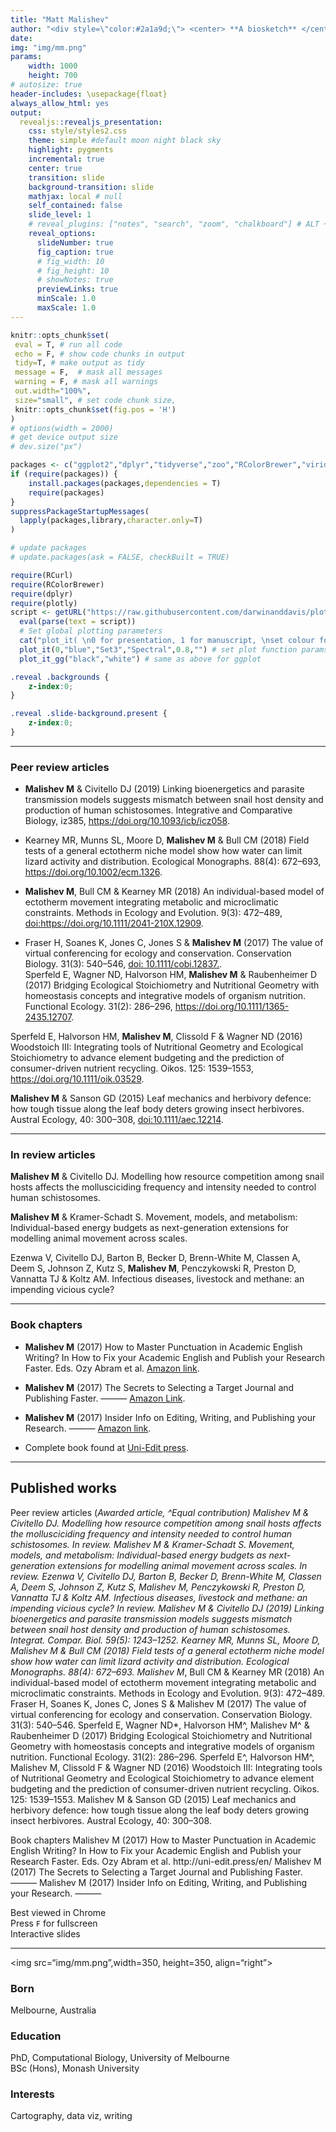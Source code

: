 ```yaml
---
title: "Matt Malishev"
author: "<div style=\"color:#2a1a9d;\"> <center> **A biosketch** </center> </div>"
date: 
img: "img/mm.png"
params:
    width: 1000 
    height: 700
# autosize: true
header-includes: \usepackage{float}
always_allow_html: yes
output:
  revealjs::revealjs_presentation:
    css: style/styles2.css
    theme: simple #default moon night black sky
    highlight: pygments
    incremental: true
    center: true
    transition: slide
    background-transition: slide
    mathjax: local # null
    self_contained: false
    slide_level: 1
    # reveal_plugins: ["notes", "search", "zoom", "chalkboard"] # ALT + mouseclick to zoom
    reveal_options:
      slideNumber: true
      fig_caption: true
      # fig_width: 10
      # fig_height: 10
      # showNotes: true
      previewLinks: true
      minScale: 1.0
      maxScale: 1.0
---
```


```r
knitr::opts_chunk$set(
 eval = T, # run all code
 echo = F, # show code chunks in output 
 tidy=T, # make output as tidy
 message = F,  # mask all messages
 warning = F, # mask all warnings 
 out.width="100%",
 size="small", # set code chunk size, 
 knitr::opts_chunk$set(fig.pos = 'H')
)
# options(width = 2000)
# get device output size
# dev.size("px")
```

<!-- install packages -->
```r
packages <- c("ggplot2","dplyr","tidyverse","zoo","RColorBrewer","viridis","plyr","leaflet","plotly","widgetframe","geosphere","lubridate","ggthemes","gridExtra","crosstalk")  
if (require(packages)) {
    install.packages(packages,dependencies = T)
    require(packages)
}
suppressPackageStartupMessages(
  lapply(packages,library,character.only=T) 
)

# update packages 
# update.packages(ask = FALSE, checkBuilt = TRUE)

require(RCurl)
require(RColorBrewer)
require(dplyr)
require(plotly)
script <- getURL("https://raw.githubusercontent.com/darwinanddavis/plot_it/master/plot_it.R", ssl.verifypeer = FALSE)
  eval(parse(text = script))
  # Set global plotting parameters
  cat("plot_it( \n0 for presentation, 1 for manuscript, \nset colour for background, \nset colour palette 1. use 'display.brewer.all()', \nset colour palette 2. use 'display.brewer.all()', \nset alpha for colour transperancy, \nset font style \n)")
  plot_it(0,"blue","Set3","Spectral",0.8,"") # set plot function params       
  plot_it_gg("black","white") # same as above for ggplot 

```


```css
.reveal .backgrounds {
    z-index:0;
}

.reveal .slide-background.present {
    z-index:0;
}
```

---

### Peer review articles

<div class="small"> 

- **Malishev M** & Civitello DJ (2019) Linking bioenergetics and parasite transmission models suggests mismatch between snail host density and production of human schistosomes. Integrative and Comparative Biology, iz385, [https://doi.org/10.1093/icb/icz058](https://academic.oup.com/icb/advance-article-abstract/doi/10.1093/icb/icz058/5497795?redirectedFrom=fulltext).      

- Kearney MR, Munns SL, Moore D, **Malishev M** & Bull CM (2018) Field tests of a general ectotherm niche model show how water can limit lizard activity and distribution. Ecological Monographs. 88(4): 672–693, [https://doi.org/10.1002/ecm.1326](https://www.semanticscholar.org/paper/Field-tests-of-a-general-ectotherm-niche-model-show-Kearney-Munns/51effb47636b8c450f1f6575631b327d5428ccd6).           

- **Malishev M**, Bull CM & Kearney MR (2018) An individual-based model of ectotherm movement integrating metabolic and microclimatic constraints. Methods in Ecology and Evolution. 9(3): 472–489, [doi:https://doi.org/10.1111/2041-210X.12909](https://besjournals.onlinelibrary.wiley.com/doi/full/10.1111/2041-210X.12909).      

- Fraser H, Soanes K, Jones C, Jones S & **Malishev M** (2017) The value of virtual conferencing for ecology and conservation. Conservation Biology. 31(3): 540–546, [doi: 10.1111/cobi.12837.](https://www.ncbi.nlm.nih.gov/pubmed/27624673).   
Sperfeld E, Wagner ND, Halvorson HM, **Malishev M** & Raubenheimer D (2017) Bridging Ecological Stoichiometry and Nutritional Geometry with homeostasis concepts and integrative models of organism nutrition. Functional Ecology. 31(2): 286–296, [https://doi.org/10.1111/1365-2435.12707](https://besjournals.onlinelibrary.wiley.com/doi/10.1111/1365-2435.12707).       

Sperfeld E, Halvorson HM, **Malishev M**, Clissold F & Wagner ND (2016) Woodstoich III: Integrating tools of Nutritional Geometry and Ecological Stoichiometry to advance element budgeting and the prediction of consumer-driven nutrient recycling. Oikos. 125: 1539–1553, [https://doi.org/10.1111/oik.03529](https://onlinelibrary.wiley.com/doi/full/10.1111/oik.03529).     

**Malishev M** & Sanson GD (2015) Leaf mechanics and herbivory defence: how tough tissue along the leaf body deters growing insect herbivores. Austral Ecology, 40: 300–308, [doi:10.1111/aec.12214](https://onlinelibrary.wiley.com/doi/pdf/10.1111/aec.12214).      

</div>

---  

### In review articles   

<div class="small">

**Malishev M** & Civitello DJ. Modelling how resource competition among snail hosts affects the mollusciciding frequency and intensity needed to control human schistosomes.   

**Malishev M** & Kramer-Schadt S. Movement, models, and metabolism: Individual-based energy budgets as next-generation extensions for modelling animal movement across scales. 

Ezenwa V, Civitello DJ, Barton B, Becker D, Brenn-White M, Classen A, Deem S, Johnson Z, Kutz S, **Malishev M**, Penczykowski R, Preston D, Vannatta TJ & Koltz AM. Infectious diseases, livestock and methane: an impending vicious cycle? 

</div>

---  

### Book chapters

<div class="small">

- **Malishev M** (2017) How to Master Punctuation in Academic English Writing? In How to Fix your Academic English and Publish your Research Faster. Eds. Ozy Abram et al. [Amazon link](https://www.amazon.com/dp/1979972664/sr=8-6/qid=1513401279/ref=olp_product_details?_encoding=UTF8&me=&qid=1513401279&sr=8-6).    

- **Malishev M** (2017) The Secrets to Selecting a Target Journal and Publishing Faster. ——— [Amazon Link](https://www.amazon.com/dp/B078H278VZ).      

- **Malishev M** (2017) Insider Info on Editing, Writing, and Publishing your Research. ——— [Amazon link](https://www.amazon.com/dp/B078HCP3LY).      

- Complete book found at [Uni-Edit press](http://uni-edit.press/en/).   

</div>

---  


<!-- ________________________________________________________ slide break -->

## Published works

<body>
<section style="blackbg">

Peer review articles (*Awarded article, ^Equal contribution)
Malishev M & Civitello DJ. Modelling how resource competition among snail hosts affects the mollusciciding frequency and intensity needed to control human schistosomes. In review.
Malishev M & Kramer-Schadt S. Movement, models, and metabolism: Individual-based energy budgets as next-generation extensions for modelling animal movement across scales. In review.
Ezenwa V, Civitello DJ, Barton B, Becker D, Brenn-White M, Classen A, Deem S, Johnson Z, Kutz S, Malishev M, Penczykowski R, Preston D, Vannatta TJ & Koltz AM. Infectious diseases, livestock and methane: an impending vicious cycle? In review. 
Malishev M & Civitello DJ (2019) Linking bioenergetics and parasite transmission models suggests mismatch between snail host density and production of human schistosomes. Integrat. Compar. Biol. 59(5): 1243–1252.
Kearney MR, Munns SL, Moore D, Malishev M & Bull CM (2018) Field tests of a general ectotherm niche model show how water can limit lizard activity and distribution. Ecological Monographs. 88(4): 672–693.
Malishev M*, Bull CM & Kearney MR (2018) An individual-based model of ectotherm movement integrating metabolic and microclimatic constraints. Methods in Ecology and Evolution. 9(3): 472–489.
Fraser H, Soanes K, Jones C, Jones S & Malishev M (2017) The value of virtual conferencing for ecology and conservation. Conservation Biology. 31(3): 540–546.
Sperfeld E, Wagner ND*, Halvorson HM^, Malishev M^ & Raubenheimer D (2017) Bridging Ecological Stoichiometry and Nutritional Geometry with homeostasis concepts and integrative models of organism nutrition. Functional Ecology. 31(2): 286–296. 
Sperfeld E^, Halvorson HM^, Malishev M, Clissold F & Wagner ND (2016) Woodstoich III: Integrating tools of Nutritional Geometry and Ecological Stoichiometry to advance element budgeting and the prediction of consumer-driven nutrient recycling. Oikos. 125: 1539–1553. 
Malishev M & Sanson GD (2015) Leaf mechanics and herbivory defence: how tough tissue along the leaf body deters growing insect herbivores. Austral Ecology, 40: 300–308.

Book chapters
Malishev M (2017) How to Master Punctuation in Academic English Writing? In How to Fix your Academic English and Publish your Research Faster. Eds. Ozy Abram et al. http://uni-edit.press/en/
Malishev M (2017) The Secrets to Selecting a Target Journal and Publishing Faster. ———
Malishev M (2017) Insider Info on Editing, Writing, and Publishing your Research. ———

</section>
</body>



<!-- ____________________________________________________________________________ -->
<!-- start body -->

<!-- <a href="https://darwinanddavis.github.io/conference_sites/" title="Should work">Work</a> -->


<!-- ________________________________________________________ slide break -->

<p class="small">
Best viewed in Chrome  
Press `F` for fullscreen   
Interactive slides  
</p>

<!-- ________________________________________________________ slide break -->

---    

<img src="img/mm.png",width=350, height=350, align="right">

### Born 
Melbourne, Australia  

### Education
PhD, Computational Biology, University of Melbourne    
BSc (Hons), Monash University  

### Interests  
Cartography, data viz, writing  




